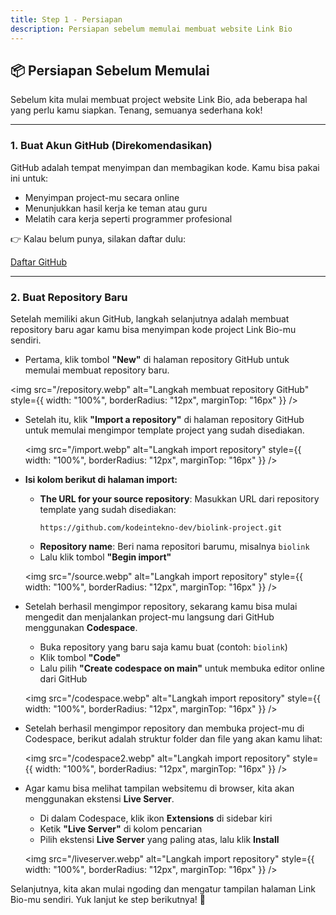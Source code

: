 ```yaml
---
title: Step 1 - Persiapan
description: Persiapan sebelum memulai membuat website Link Bio
---
```


## 📦 Persiapan Sebelum Memulai

Sebelum kita mulai membuat project website Link Bio, ada beberapa hal yang perlu kamu siapkan. Tenang, semuanya sederhana kok!

---

### 1. Buat Akun GitHub (Direkomendasikan)

GitHub adalah tempat menyimpan dan membagikan kode. Kamu bisa pakai ini untuk:

- Menyimpan project-mu secara online
- Menunjukkan hasil kerja ke teman atau guru
- Melatih cara kerja seperti programmer profesional

👉 Kalau belum punya, silakan daftar dulu:

<a href="https://github.com/join" target="_blank" rel="noopener noreferrer">
  Daftar GitHub
</a>

---

### 2. Buat Repository Baru

Setelah memiliki akun GitHub, langkah selanjutnya adalah membuat repository baru agar kamu bisa menyimpan kode project Link Bio-mu sendiri.

- Pertama, klik tombol **"New"** di halaman repository GitHub untuk memulai membuat repository baru.

<img
  src="/repository.webp"
  alt="Langkah membuat repository GitHub"
  style={{ width: "100%", borderRadius: "12px", marginTop: "16px" }}
/>

- Setelah itu, klik **"Import a repository"** di halaman repository GitHub untuk memulai mengimpor template project yang sudah disediakan.

  <img
    src="/import.webp"
    alt="Langkah import repository"
    style={{ width: "100%", borderRadius: "12px", marginTop: "16px" }}
  />

- **Isi kolom berikut di halaman import:**

  - **The URL for your source repository**: Masukkan URL dari repository template yang sudah disediakan:
    ```
    https://github.com/kodeintekno-dev/biolink-project.git
    ```
  - **Repository name**: Beri nama repositori barumu, misalnya `biolink`
  - Lalu klik tombol **"Begin import"**

  <img
    src="/source.webp"
    alt="Langkah import repository"
    style={{ width: "100%", borderRadius: "12px", marginTop: "16px" }}
  />

- Setelah berhasil mengimpor repository, sekarang kamu bisa mulai mengedit dan menjalankan project-mu langsung dari GitHub menggunakan **Codespace**.

  - Buka repository yang baru saja kamu buat (contoh: `biolink`)
  - Klik tombol **"Code"**
  - Lalu pilih **"Create codespace on main"** untuk membuka editor online dari GitHub

  <img
    src="/codespace.webp"
    alt="Langkah import repository"
    style={{ width: "100%", borderRadius: "12px", marginTop: "16px" }}
  />

- Setelah berhasil mengimpor repository dan membuka project-mu di Codespace, berikut adalah struktur folder dan file yang akan kamu lihat:

  <img
    src="/codespace2.webp"
    alt="Langkah import repository"
    style={{ width: "100%", borderRadius: "12px", marginTop: "16px" }}
  />

- Agar kamu bisa melihat tampilan websitemu di browser, kita akan menggunakan ekstensi **Live Server**.

  - Di dalam Codespace, klik ikon **Extensions** di sidebar kiri
  - Ketik **"Live Server"** di kolom pencarian
  - Pilih ekstensi **Live Server** yang paling atas, lalu klik **Install**

  <img
    src="/liveserver.webp"
    alt="Langkah import repository"
    style={{ width: "100%", borderRadius: "12px", marginTop: "16px" }}
  />

Selanjutnya, kita akan mulai ngoding dan mengatur tampilan halaman Link Bio-mu sendiri. Yuk lanjut ke step berikutnya! 🚀
